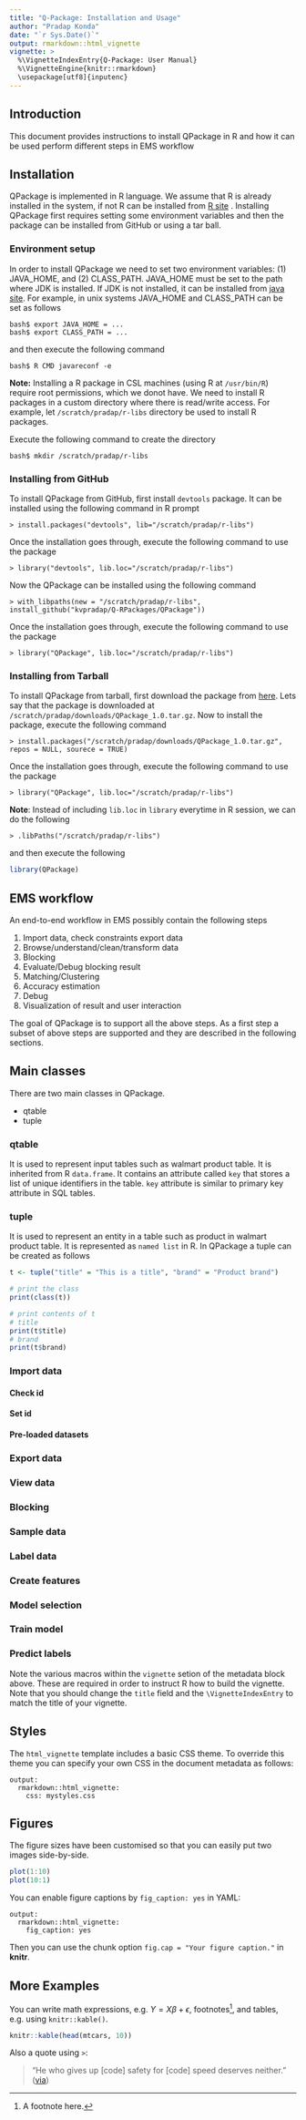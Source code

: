```yaml
---
title: "Q-Package: Installation and Usage"
author: "Pradap Konda"
date: "`r Sys.Date()`"
output: rmarkdown::html_vignette
vignette: >
  %\VignetteIndexEntry{Q-Package: User Manual}
  %\VignetteEngine{knitr::rmarkdown}
  \usepackage[utf8]{inputenc}
---
```


## Introduction

This document provides instructions to install QPackage in R and how it can be used perform different steps in EMS workflow 

## Installation

QPackage is implemented in R language. We assume that R is already installed in the system, if not R can be installed from [R site](http://cran.r-project.org) . Installing QPackage first requires setting some environment variables and then the package can be installed from GitHub or using a tar ball.

### Environment setup

In order to install QPackage we need to set two environment variables: (1) JAVA_HOME, and (2) CLASS_PATH. JAVA_HOME must be set to the path where JDK is installed. If JDK is not installed, it can be installed from [java site](http://www.oracle.com/technetwork/java/javase/downloads/jdk8-downloads-2133151.html).
For example, in unix systems JAVA_HOME and CLASS_PATH can be set as follows
```
bash$ export JAVA_HOME = ...
bash$ export CLASS_PATH = ...

```
and then execute the following command
```
bash$ R CMD javareconf -e
```

**Note:** Installing a R package in CSL machines (using R at ```/usr/bin/R```) require root permissions, which we donot have. We need to install R packages in a custom directory where there is read/write access. For example, let ```/scratch/pradap/r-libs``` directory be used to install R packages. 

Execute the following command to create the directory

```
bash$ mkdir /scratch/pradap/r-libs
```


### Installing from GitHub

To install QPackage from GitHub, first install ```devtools``` package. It can be installed using the following command in R prompt

```
> install.packages("devtools", lib="/scratch/pradap/r-libs")

```
Once the installation goes through, execute the following command to use the package

```
> library("devtools", lib.loc="/scratch/pradap/r-libs")

```
Now the QPackage can be installed using the following command

```
> with_libpaths(new = "/scratch/pradap/r-libs", install_github("kvpradap/Q-RPackages/QPackage"))

```
Once the installation goes through, execute the following command to use the package
```
> library("QPackage", lib.loc="/scratch/pradap/r-libs")

```
### Installing from Tarball

To install QPackage from tarball, first download the package from [here](http://pages.cs.wisc.edu/~pradap). Lets say that the package is downloaded at ```/scratch/pradap/downloads/QPackage_1.0.tar.gz```. 
Now to install the package, execute the following command

```
> install.packages("/scratch/pradap/downloads/QPackage_1.0.tar.gz", repos = NULL, sourece = TRUE)

```

Once the installation goes through, execute the following command to use the package
```
> library("QPackage", lib.loc="/scratch/pradap/r-libs")

```
**Note**: Instead of including ```lib.loc``` in ```library``` everytime in R session, we can do the following
```
> .libPaths("/scratch/pradap/r-libs")

```
and then execute the following 

```r
library(QPackage)
```

## EMS workflow
An end-to-end workflow in EMS  possibly contain the following steps

1. Import data, check constraints export data
2. Browse/understand/clean/transform data
3. Blocking
4. Evaluate/Debug blocking result
5. Matching/Clustering
6. Accuracy estimation
7. Debug
8. Visualization of result and user interaction

The goal of QPackage is to support all the above steps. As a first step a subset of above steps are supported and they are described in the following sections.

## Main classes
There are two main classes in QPackage.

* qtable
* tuple

### qtable

It is used to represent input tables such as walmart product table. It is inherited from R ```data.frame```. It contains an attribute called ```key``` that stores a list of unique identifiers in the table. ```key``` attribute is similar to primary key attribute in SQL tables.  

### tuple

It is used to represent an entity in a table such as product in walmart product table. It is represented as ```named list``` in R. 
In QPackage a tuple can be created as follows

```r
t <- tuple("title" = "This is a title", "brand" = "Product brand")

# print the class
print(class(t))

# print contents of t
# title
print(t$title)
# brand
print(t$brand)
```

### Import data
#### Check id

#### Set id

#### Pre-loaded datasets
### Export data

### View data

### Blocking

### Sample data

### Label data

### Create features

### Model selection

### Train model

### Predict labels

 
Note the various macros within the `vignette` setion of the metadata block above. These are required in order to instruct R how to build the vignette. Note that you should change the `title` field and the `\VignetteIndexEntry` to match the title of your vignette.

## Styles

The `html_vignette` template includes a basic CSS theme. To override this theme you can specify your own CSS in the document metadata as follows:

    output: 
      rmarkdown::html_vignette:
        css: mystyles.css

## Figures

The figure sizes have been customised so that you can easily put two images side-by-side. 

```r
plot(1:10)
plot(10:1)
```

You can enable figure captions by `fig_caption: yes` in YAML:

    output:
      rmarkdown::html_vignette:
        fig_caption: yes

Then you can use the chunk option `fig.cap = "Your figure caption."` in **knitr**.

## More Examples

You can write math expressions, e.g. $Y = X\beta + \epsilon$, footnotes^[A footnote here.], and tables, e.g. using `knitr::kable()`.

```r
knitr::kable(head(mtcars, 10))
```

Also a quote using `>`:

> "He who gives up [code] safety for [code] speed deserves neither."
([via](https://twitter.com/hadleywickham/status/504368538874703872))
